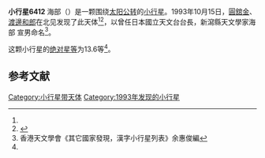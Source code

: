 {{Infobox planet
| bgcolour = #FFFFC0
| name = 6412 Kaifu 海部
| symbol = 
| image = 
| caption = 
| discovery = yes
| discovery_ref = 
| discoverer = [[圓舘金|圓舘金]]、[[渡邊和郎|渡邊和郎]]
| discovery_site = [[北见|北见]] 
| discovered = 1993年10月15日
| designations = yes
| mp_name = 
| named_after = 
| alt_names = 1993 TL2/ 1975 TZ4 / 1977 EO3 / 1977 FB1 / 1989 TW13
| mp_category = [[主带小行星|主带小行星]]
| orbit_ref = <ref name="a">[http://ssd.jpl.nasa.gov/sbdb.cgi?sstr=6412 6412 Kaifu] {{Wayback|url=http://ssd.jpl.nasa.gov/sbdb.cgi?sstr=6412 |date=20140829045707 }}，小行星數據庫瀏覽器（JPL Small-Body Database Browser）－[[美国国家航空航天局|美国国家航空航天局]]喷气推进实验室</ref>
| epoch = 2456400.5 (2013年4月18日更新)
| aphelion = {{convert|2.466184560359207|AU|km|3|abbr=on|lk=out}}
| perihelion = {{convert|2.24808989587654|AU|km|3|abbr=on}}
| semimajor = {{convert|2.357137228117874|AU|km|3|abbr=on}}
| eccentricity = 0.046262615
| period = 1321.830375 [[日|日]]<br />3.62[[儒略年|儒略年]]
| avg_speed = 
| inclination = 6.828820446902171
| asc_node = 12.23921306810779
| mean_anomaly = 
| arg_peri = 165.7329144283678
| satellites = 
| physical_characteristics = yes
| dimensions = 
| mass = 
| density = 
| surface_grav = 
| escape_velocity = 
| sidereal_day = 
| axial_tilt = 
| pole_ecliptic_lat = 
| pole_ecliptic_lon = 
| albedo = 
| temperatures= 
| temp_name1 = 
| mean_temp_1 = 
| max_temp_1 = 
| temp_name2 = 
| max_temp_2 = 
| spectral_type = 
| abs_magnitude = 13.6
}}

'''小行星6412''' 海部（{{lang-en|6412 Kaifu}}）是一颗围绕[[太阳|太阳]][[公转|公转]]的[[小行星|小行星]]。1993年10月15日，[[圓舘金|圓舘金]]、[[渡邊和郎|渡邊和郎]]在北见发现了此天体<ref name="a" /><ref>{{cite news|title=小行星列表|url=http://cfa-www.harvard.edu/iau/lists/NumberedMPs.txt|accessdate=2013-07-08|newspaper=哈佛大学|archive-date=2008-05-17|archive-url=https://web.archive.org/web/20080517010638/http://cfa-www.harvard.edu/iau/lists/NumberedMPs.txt|dead-url=no}}</ref>，以曾任日本國立天文台台長，新瀉縣天文學家海部 宣男命名<ref>香港天文學會《其它國家發現，漢字小行星列表》余惠俊編</ref>。

这颗小行星的[[绝对星等|绝对星等]]为13.6等<ref name="a" />。

==参考文献==
{{reflist}}
{{Minor Planet Number|[[小行星6411|小行星6411]]|[[小行星6413|小行星6413]]}}

{{小天体}}

[[Category:小行星带天体|Category:小行星带天体]]
[[Category:1993年发现的小行星|Category:1993年发现的小行星]]

{{asteroid-stub}}